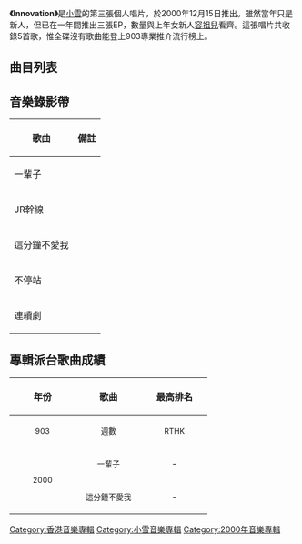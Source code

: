 {{unreferenced|time=2013-12-13T16:10:54+00:00}}
{{Album infobox | <!-- See Wikipedia:WikiProject_Albums -->
| Name       = Innovation
| Type       = EP
| Artist     = [[小雪_(香港)|小雪]]
| Cover      = 小雪 Innovation cover.jpg
| Background = 
| Released   = 2000年12月15日
| Recorded   = 2000年
| Genre      = 粵語
| Length     = 18:38
| Label      = [[博美娛樂|亞洲第一唱片有限公司]]
| Producer   = 
| Number     = 
|  Reviews     = <nowiki></nowiki>
|  Last album  = [[說清楚|說清楚]]<br />（2000年）
|  This album  = Innovation<br />（2000年）
|  Next album  = [[那些別人要的....|那些別人要的....]]<br />（2001年）
}}

'''《Innovation》'''是[[小雪_(香港)|小雪]]的第三張個人唱片，於2000年12月15日推出。雖然當年只是新人，但已在一年間推出三張EP，數量與上年女新人[[容祖兒|容祖兒]]看齊。這張唱片共收錄5首歌，惟全碟沒有歌曲能登上903專業推介流行榜上。

== 曲目列表 ==
{{tracklist
| headline = Visual
| total_length = 7:48

| title1 = 電腦資料不能播放
| length1 = 0:00

| title2 = 一輩子
| note2 = Music Video
| length2 = 3:37

| title3 = 不停站
| note3 = Music Video
| length3 = 4:11
}}

{{tracklist
| headline = Audio
| total_length = 18:38

| title4 = 一輩子
| music4 = [[陳美鳳_(香港)|陳美鳳]]
| lyrics4 = [[韋嘉華|韋嘉華]]
| arranger4 = 陳美鳳
| producer4 = 梁偉堅
| longnote4 = 
| length4 = 3:42

| title5 = JR幹線
| music5 = [[米希亞|米希亞]]
| lyrics5 = 韋嘉華
| arranger5 = 梁偉堅
| producer5 = 梁偉堅
| longnote5 = 改編自米希亞《可愛的傢伙》
| length5 = 3:52

| title6 = 這分鐘不愛我
| music6 = [[張宇|張宇]]
| lyrics6 = [[梁芷珊|梁芷珊]]
| arranger6 = 梁偉堅
| producer6 = 梁偉堅
| longnote6 = 改編自張宇《[[雨一直下|雨一直下]]》
| length6 = 3:30

| title7 = 不停站
| music7 = [[古馳_(音樂人)|古馳]]
| lyrics7 = [[張美賢|張美賢]]
| arranger7 = 古馳
| producer7 = 梁偉堅
| longnote7 = 
| length7 = 4:12

| title8 = 連續劇
| music8 = 梁偉堅
| lyrics8 = 韋嘉華
| arranger8 = 梁偉堅
| producer8 = 梁偉堅
| longnote8 = 
| length8 = 3:20
}}

== 音樂錄影帶 ==
{|class="wikitable"
!歌曲!!備註
|-
| 一輩子 || 
|-
| JR幹線 || 
|-
| 這分鐘不愛我 ||
|-
| 不停站 ||
|-
| 連續劇 || 
|}

== 專輯派台歌曲成績 ==
{| class="wikitable"
!align="center" rowspan="2" | 年份
!align="center" rowspan="2" | 歌曲
!align="center" colspan="8" | 最高排名
|-
!width="100"|<small>903</small> !! width="100"|<small>週數</small> !! width="100"|<small>RTHK</small> !! width="100"|<small>週數</small> !! width="100"|<small>997</small> !! width="100"|<small>週數</small> !! width="100"|<small>TVB</small> !! width="100"|<small>週數</small>
|-
|align="center" rowspan="2"| <small>2000</small> ||align="center"| <small>一輩子</small> ||align="center"| - ||align="center"| - ||align="center"| 5 ||align="center"| 5 ||align="center"| 3 ||align="center"| 6 ||align="center"| 4 ||align="center"| 2
|-
|align="center"| <small>這分鐘不愛我</small> ||align="center"| - ||align="center"| - ||align="center"| 13 ||align="center"| 3 ||align="center"| 8 ||align="center"| 7 ||align="center"| 7 ||align="center"| 2
|}

[[Category:香港音樂專輯|Category:香港音樂專輯]]
[[Category:小雪音樂專輯|Category:小雪音樂專輯]]
[[Category:2000年音樂專輯|Category:2000年音樂專輯]]